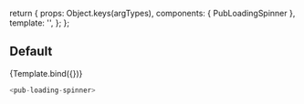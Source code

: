
<Meta title="Components/pub-loading-spinner" component={PubLoadingSpinner} />

  return {
    props: Object.keys(argTypes),
    components: { PubLoadingSpinner },
    template: '<pub-loading-spinner v-bind="$props" />',
  };
};

## Default

<Canvas>
  <Story name="Default">{Template.bind({})}</Story>
</Canvas>

```javascript
<pub-loading-spinner>
```

<ArgsTable story="Default" />

